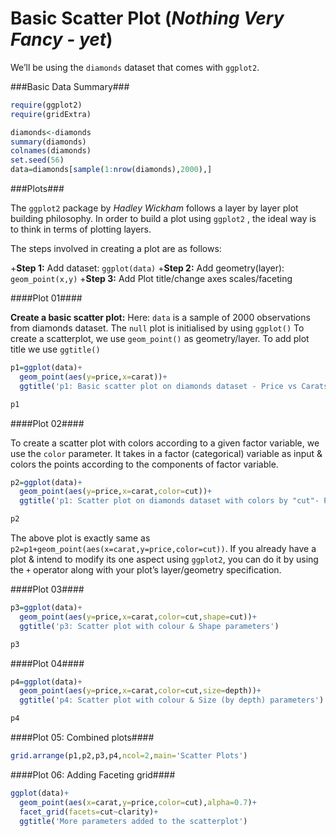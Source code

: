 Basic Scatter Plot (*Nothing Very Fancy - yet*)
===============================================

We'll be using the `diamonds` dataset that comes with `ggplot2`.

###Basic Data Summary###
```r

require(ggplot2)
require(gridExtra)
```

```r

diamonds<-diamonds
summary(diamonds)
colnames(diamonds)
set.seed(56)
data=diamonds[sample(1:nrow(diamonds),2000),]
```


###Plots###

The `ggplot2` package by *Hadley Wickham* follows a layer by layer plot building philosophy. In order to build a plot using `ggplot2` , the ideal way is to think in terms of plotting layers.

The steps involved in creating a plot are as follows:

+**Step 1:** Add dataset:         `ggplot(data)`
+**Step 2:** Add geometry(layer): `geom_point(x,y)`
+**Step 3:** Add Plot title/change axes scales/faceting

####Plot 01####


**Create a basic scatter plot:**
Here:
`data` is a sample of 2000 observations from diamonds dataset.
The `null` plot is initialised by using `ggplot()`
To create a scatterplot, we use `geom_point()` as geometry/layer.
To add plot title we use `ggtitle()`

```r

p1=ggplot(data)+ 
  geom_point(aes(y=price,x=carat))+
  ggtitle('p1: Basic scatter plot on diamonds dataset - Price vs Carats')

p1

```

####Plot 02####

To create a scatter plot with colors according to a given factor variable, we use the `color` parameter. It takes in a factor (categorical) variable as input & colors the points according to the components of factor variable.

```r

p2=ggplot(data)+
  geom_point(aes(y=price,x=carat,color=cut))+
  ggtitle('p1: Scatter plot on diamonds dataset with colors by "cut"- Price vs Carats')

p2

```

The above plot is exactly same as `p2=p1+geom_point(aes(x=carat,y=price,color=cut))`. If you already have a plot & intend to modify its one aspect using `ggplot2`, you can do it by using the `+` operator along with your plot's layer/geometry specification.


####Plot 03####

```r
p3=ggplot(data)+
  geom_point(aes(y=price,x=carat,color=cut,shape=cut))+
  ggtitle('p3: Scatter plot with colour & Shape parameters')

p3

```

####Plot 04####

```r

p4=ggplot(data)+
  geom_point(aes(y=price,x=carat,color=cut,size=depth))+
  ggtitle('p4: Scatter plot with colour & Size (by depth) parameters')

p4
```

####Plot 05: Combined plots####

```r

grid.arrange(p1,p2,p3,p4,ncol=2,main='Scatter Plots')

```


####Plot 06: Adding Faceting grid####

```r

ggplot(data)+
  geom_point(aes(x=carat,y=price,color=cut),alpha=0.7)+
  facet_grid(facets=cut~clarity)+
  ggtitle('More parameters added to the scatterplot')

```